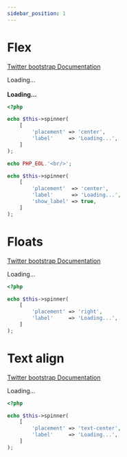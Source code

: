 ```yaml
---
sidebar_position: 1
---
```



# Flex

[Twitter bootstrap Documentation](https://getbootstrap.com/docs/4.5/components/spinners/#flex)

<Tabs>
<TabItem value="result" label="Result" default><HtmlCode bootstrapVersion="4.5"><div class="d-flex justify-content-center">
    <div class="spinner-border" role="status">
        <span class="sr-only">Loading...</span>
    </div>
</div>
<br/>
<div class="align-items-center d-flex">
    <strong>Loading...</strong>
    <div aria-hidden="true" class="ml-auto spinner-border" role="status"/>
</div></HtmlCode></TabItem>
<TabItem value="source" label="Source">

```php
<?php

echo $this->spinner(
    [
        'placement' => 'center',
        'label'     => 'Loading...',
    ]
);

echo PHP_EOL.'<br/>';

echo $this->spinner(
    [
        'placement'  => 'center',
        'label'      => 'Loading...',
        'show_label' => true,
    ]
);

```

</TabItem>
</Tabs>

# Floats

[Twitter bootstrap Documentation](https://getbootstrap.com/docs/4.5/components/spinners/#floats)

<Tabs>
<TabItem value="result" label="Result" default><HtmlCode bootstrapVersion="4.5"><div class="clearfix">
    <div class="float-right spinner-border" role="status">
        <span class="sr-only">Loading...</span>
    </div>
</div></HtmlCode></TabItem>
<TabItem value="source" label="Source">

```php
<?php

echo $this->spinner(
    [
        'placement' => 'right',
        'label'     => 'Loading...',
    ]
);

```

</TabItem>
</Tabs>

# Text align

[Twitter bootstrap Documentation](https://getbootstrap.com/docs/4.5/components/spinners/#text-align)

<Tabs>
<TabItem value="result" label="Result" default><HtmlCode bootstrapVersion="4.5"><div class="text-center">
    <div class="spinner-border" role="status">
        <span class="sr-only">Loading...</span>
    </div>
</div></HtmlCode></TabItem>
<TabItem value="source" label="Source">

```php
<?php

echo $this->spinner(
    [
        'placement' => 'text-center',
        'label'     => 'Loading...',
    ]
);

```

</TabItem>
</Tabs>

